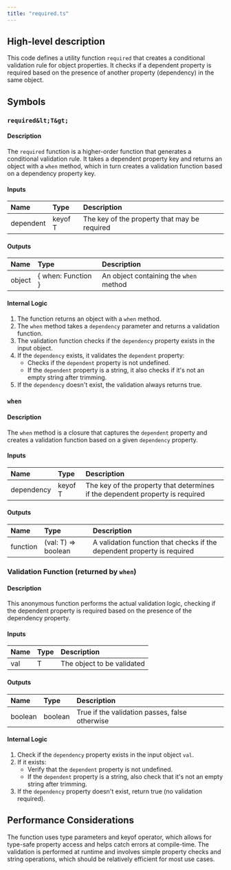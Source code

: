 ```yaml
---
title: "required.ts"
---
```


## High-level description
This code defines a utility function `required` that creates a conditional validation rule for object properties. It checks if a dependent property is required based on the presence of another property (dependency) in the same object.

## Symbols

### `required&lt;T&gt;`
#### Description
The `required` function is a higher-order function that generates a conditional validation rule. It takes a dependent property key and returns an object with a `when` method, which in turn creates a validation function based on a dependency property key.

#### Inputs
| Name | Type | Description |
|:-----|:-----|:------------|
| dependent | keyof T | The key of the property that may be required |

#### Outputs
| Name | Type | Description |
|:-----|:-----|:------------|
| object | { when: Function } | An object containing the `when` method |

#### Internal Logic
1. The function returns an object with a `when` method.
2. The `when` method takes a `dependency` parameter and returns a validation function.
3. The validation function checks if the `dependency` property exists in the input object.
4. If the `dependency` exists, it validates the `dependent` property:
   - Checks if the `dependent` property is not undefined.
   - If the `dependent` property is a string, it also checks if it's not an empty string after trimming.
5. If the `dependency` doesn't exist, the validation always returns true.

### `when`
#### Description
The `when` method is a closure that captures the `dependent` property and creates a validation function based on a given `dependency` property.

#### Inputs
| Name | Type | Description |
|:-----|:-----|:------------|
| dependency | keyof T | The key of the property that determines if the dependent property is required |

#### Outputs
| Name | Type | Description |
|:-----|:-----|:------------|
| function | (val: T) =&gt; boolean | A validation function that checks if the dependent property is required |

### Validation Function (returned by `when`)
#### Description
This anonymous function performs the actual validation logic, checking if the dependent property is required based on the presence of the dependency property.

#### Inputs
| Name | Type | Description |
|:-----|:-----|:------------|
| val | T | The object to be validated |

#### Outputs
| Name | Type | Description |
|:-----|:-----|:------------|
| boolean | boolean | True if the validation passes, false otherwise |

#### Internal Logic
1. Check if the `dependency` property exists in the input object `val`.
2. If it exists:
   - Verify that the `dependent` property is not undefined.
   - If the `dependent` property is a string, also check that it's not an empty string after trimming.
3. If the `dependency` property doesn't exist, return true (no validation required).

## Performance Considerations
The function uses type parameters and keyof operator, which allows for type-safe property access and helps catch errors at compile-time. The validation is performed at runtime and involves simple property checks and string operations, which should be relatively efficient for most use cases.